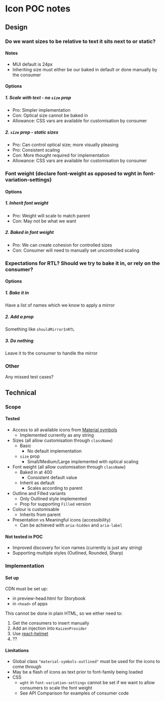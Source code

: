 
<Meta title="__POC/IconPoc/Notes" />

# Icon POC notes

## Design

### Do we want sizes to be relative to text it sits next to or static?

#### Notes
- MUI default is 24px
- Inheriting size must either be our baked in default or done manually by the consumer

#### Options
##### 1. Scale with text - no `size` prop
  - Pro: Simpler implementation
  - Con: Optical size cannot be baked in
  - Allowance: CSS vars are available for customisation by consumer

##### 2. `size` prop - static sizes
  - Pro: Can control optical size; more visually pleasing
  - Pro: Consistent scaling
  - Con: More thought required for implementation
  - Allowance: CSS vars are available for customisation by consumer

### Font weight (declare font-weight as opposed to wght in font-variation-settings)

#### Options
##### 1. Inherit font weight
  - Pro: Weight will scale to match parent
  - Con: May not be what we want
##### 2. Baked in font weight
  - Pro: We can create cohesion for controlled sizes
  - Con: Consumer will need to manually set uncontrolled scaling

### Expectations for RTL? Should we try to bake it in, or rely on the consumer?

#### Options
##### 1. Bake it in
Have a list of names which we know to apply a mirror
##### 2. Add a prop
Something like `shouldMirrorInRTL`
##### 3. Do nothing
Leave it to the consumer to handle the mirror

### Other
Any missed test cases?

## Technical

### Scope

#### Tested
- Access to all available icons from [Material symbols](https://fonts.google.com/icons?icon.size=24&icon.color=%23e8eaed&icon.style=Outlined)
  - Implemented currently as any string
- Sizes (all allow customisation through `className`)
  - Basic
    - No default implementation
  - `size` prop
    - Small/Medium/Large implemented with optical scaling
- Font weight (all allow customisation through `className`)
  - Baked in at 400
    - Consistent default value
  - Inherit as default
    - Scales according to parent
- Outline and Filled variants
  - Only Outlined style implemented
  - Prop for supporting `Filled` version
- Colour is customisable
  - Inherits from parent
- Presentation vs Meaningful icons (accessibility)
  - Can be achieved with `aria-hidden` and `aria-label`

#### Not tested in POC
- Improved discovery for icon names (currently is just any string)
- Supporting multiple styles (Outlined, Rounded, Sharp)

### Implementation

#### Set up

CDN must be set up:
- in preview-head.html for Storybook
- in `<head>` of apps

This cannot be done in plain HTML, so we either need to:
1. Get the consumers to insert manually
2. Add an injection into `KaizenProvider`
3. Use [react-helmet](https://github.com/nfl/react-helmet)
4. ??

#### Limitations

- Global class `"material-symbols-outlined"` must be used for the icons to come through
- May be a flash of icons as text prior to font-family being loaded
- CSS
  - `wght` in `font-variation-settings` cannot be set if we want to allow consumers to scale the font weight
  - See API Comparison for examples of consumer code
